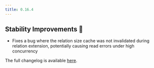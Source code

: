 ```yaml
---
title: 0.16.4
---
```


## Stability Improvements 💪

- Fixes a bug where the relation size cache was not invalidated during relation extension, potentially causing read errors under high concurrency

The full changelog is available [here](https://github.com/paradedb/paradedb/releases/tag/v0.16.5).
